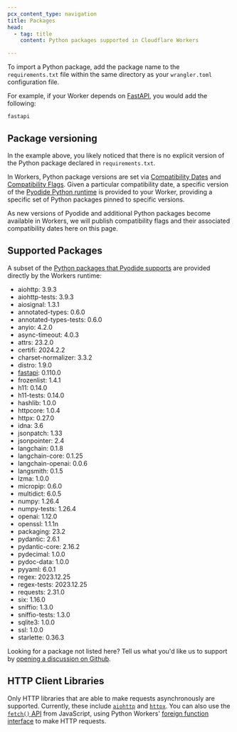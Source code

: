 ```yaml
---
pcx_content_type: navigation
title: Packages
head:
  - tag: title
    content: Python packages supported in Cloudflare Workers

---
```



<Render file="python-workers-beta-packages" product="workers" />

To import a Python package, add the package name to the `requirements.txt` file within the same directory as your `wrangler.toml` configuration file.

For example, if your Worker depends on [FastAPI](https://fastapi.tiangolo.com/), you would add the following:

```
fastapi
```

## Package versioning

In the example above, you likely noticed that there is no explicit version of the Python package declared in `requirements.txt`.

In Workers, Python package versions are set via [Compatibility Dates](/workers/configuration/compatibility-dates/) and [Compatibility Flags](/workers/configuration/compatibility-dates//#compatibility-flags). Given a particular compatibility date, a specific version of the [Pyodide Python runtime](https://pyodide.org/en/stable/project/changelog.html) is provided to your Worker, providing a specific set of Python packages pinned to specific versions.

As new versions of Pyodide and additional Python packages become available in Workers, we will publish compatibility flags and their associated compatibility dates here on this page.

## Supported Packages

A subset of the [Python packages that Pyodide supports](https://pyodide.org/en/latest/usage/packages-in-pyodide.html) are provided directly by the Workers runtime:

* aiohttp: 3.9.3
* aiohttp-tests: 3.9.3
* aiosignal: 1.3.1
* annotated-types: 0.6.0
* annotated-types-tests: 0.6.0
* anyio: 4.2.0
* async-timeout: 4.0.3
* attrs: 23.2.0
* certifi: 2024.2.2
* charset-normalizer: 3.3.2
* distro: 1.9.0
* [fastapi](/workers/languages/python/packages/fastapi): 0.110.0
* frozenlist: 1.4.1
* h11: 0.14.0
* h11-tests: 0.14.0
* hashlib: 1.0.0
* httpcore: 1.0.4
* httpx: 0.27.0
* idna: 3.6
* jsonpatch: 1.33
* jsonpointer: 2.4
* langchain: 0.1.8
* langchain-core: 0.1.25
* langchain-openai: 0.0.6
* langsmith: 0.1.5
* lzma: 1.0.0
* micropip: 0.6.0
* multidict: 6.0.5
* numpy: 1.26.4
* numpy-tests: 1.26.4
* openai: 1.12.0
* openssl: 1.1.1n
* packaging: 23.2
* pydantic: 2.6.1
* pydantic-core: 2.16.2
* pydecimal: 1.0.0
* pydoc-data: 1.0.0
* pyyaml: 6.0.1
* regex: 2023.12.25
* regex-tests: 2023.12.25
* requests: 2.31.0
* six: 1.16.0
* sniffio: 1.3.0
* sniffio-tests: 1.3.0
* sqlite3: 1.0.0
* ssl: 1.0.0
* starlette: 0.36.3

Looking for a package not listed here? Tell us what you'd like us to support by [opening a discussion on Github](https://github.com/cloudflare/workerd/discussions/new?category=python-packages).

## HTTP Client Libraries

Only HTTP libraries that are able to make requests asynchronously are supported. Currently, these include [`aiohttp`](https://docs.aiohttp.org/en/stable/index.html) and [`httpx`](https://www.python-httpx.org/). You can also use the [`fetch()` API](/workers/runtime-apis/fetch/) from JavaScript, using Python Workers' [foreign function interface](/workers/languages/python/ffi) to make HTTP requests.
